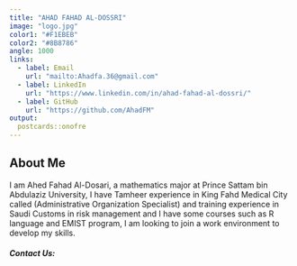 ```yaml
---
title: "AHAD FAHAD AL-DOSSRI"
image: "logo.jpg"
color1: "#F1EBEB"
color2: "#8B8786"
angle: 1000
links:
  - label: Email
    url: "mailto:Ahadfa.36@gmail.com"
  - label: LinkedIn
    url: "https://www.linkedin.com/in/ahad-fahad-al-dossri/"
  - label: GitHub
    url: "https://github.com/AhadFM"
output:
  postcards::onofre
---
```


## About Me

I am Ahed Fahad Al-Dosari, a mathematics major at Prince Sattam bin Abdulaziz University, I have Tamheer experience in King Fahd Medical City called (Administrative Organization Specialist) and training experience in Saudi Customs in risk management and I have some courses such as R language and EMIST program, I am looking to join a work environment to develop my skills.

##### **Contact Us:**
